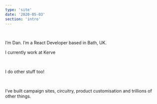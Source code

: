 ```yaml
---
type: 'site'
date: '2020-05-03'
section: 'intro'
---
```



<TimeOfDay />

<br />

I’m Dan. I’m a React Developer based in Bath, UK.

I currently work at Kerve

<br />

I do other stuff too!

<br />

I’ve built campaign sites, circuitry, product customisation and trillions of other things.
